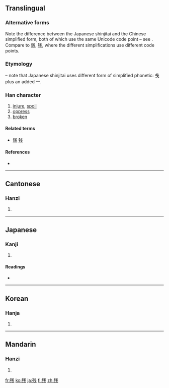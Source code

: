 {{also|殘}}
==Translingual==
{{ja-forms|残|残|[[殘]]}}
===Alternative forms===
Note the difference between the Japanese shinjitai and the Chinese simplified form, both of which use the same Unicode code point – see {{w|Han unification}}. Compare to [[銭]], [[钱]], where the different simplifications use different code points.

===Etymology===
{{Han simp|殘|f=戔|t=戋}} – note that Japanese shinjitai uses different form of simplified phonetic: 戋 plus an added 一.

===Han character===
{{Han char|rn=78|rad=歹|as=06|sn=10|four=|canj=一弓戈十 (MNIJ)}}

# [[injure]], [[spoil]]
# [[oppress]]
# [[broken]]

====Related terms====
* [[銭]] [[钱]]

====References====
* {{Han ref|kx=0580.291|dkj=16459|hdz=21383.080|uh=6B8B|ud=27531}}

----

==Cantonese==

===Hanzi===
{{yue-hanzi|jyut=|y=chaan4, chaan1|tra=殘}}

# {{defn|Cantonese}}

----

==Japanese==

===Kanji===
{{ja-kanji|grade=4|rs=歹06}}

# {{defn|Japanese}}

====Readings====
* {{ja-readings|on=[[ざん]] (zan), [[さん]] (san)|kun=[[のこる]] (nokoru), [[そこなう]] (sokonau), [[のこす]] (nokosu)}}

----

==Korean==

===Hanja===
{{ko-hanja|hangeul=잔|eumhun=|rv=jan|mr=chan|y=can}}

# {{defn|Korean}}

----

==Mandarin==

===Hanzi===
{{cmn-hanzi|tra=殘|pin=[[cán]] ([[can2]])|wg=ts'an<sup>2</sup>}}

# {{defn|Mandarin}}

[[fr:残]]
[[ko:残]]
[[ja:残]]
[[fi:残]]
[[zh:残]]
